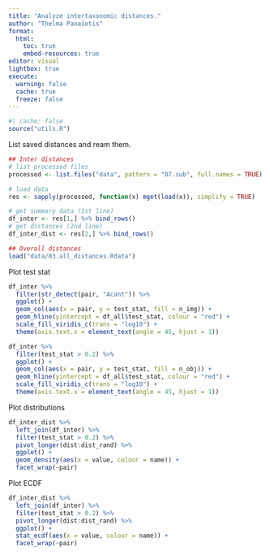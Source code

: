 ```yaml
---
title: "Analyze intertaxonomic distances."
author: "Thelma Panaïotis"
format: 
  html:
    toc: true
    embed-resources: true
editor: visual
lightbox: true
execute:
  warning: false
  cache: true
  freeze: false
---
```


```r
#| cache: false
source("utils.R")
```

List saved distances and ream them.

```r
## Inter distances
# list processed files
processed <- list.files("data", pattern = "07.sub", full.names = TRUE)

# load data
res <- sapply(processed, function(x) mget(load(x)), simplify = TRUE)

# get summary data (1st line)
df_inter <- res[1,] %>% bind_rows()
# get distances (2nd line)
df_inter_dist <- res[2,] %>% bind_rows()

## Overall distances
load("data/03.all_distances.Rdata")
```

Plot test stat

```r
df_inter %>% 
  filter(str_detect(pair, "Acant")) %>% 
  ggplot() +
  geom_col(aes(x = pair, y = test_stat, fill = n_img)) +
  geom_hline(yintercept = df_all$test_stat, colour = "red") +
  scale_fill_viridis_c(trans = "log10") +
  theme(axis.text.x = element_text(angle = 45, hjust = 1))
```

```r
df_inter %>% 
  filter(test_stat > 0.2) %>% 
  ggplot() +
  geom_col(aes(x = pair, y = test_stat, fill = n_obj)) +
  geom_hline(yintercept = df_all$test_stat, colour = "red") +
  scale_fill_viridis_c(trans = "log10") +
  theme(axis.text.x = element_text(angle = 45, hjust = 1))
```

Plot distributions

```r
df_inter_dist %>% 
  left_join(df_inter) %>% 
  filter(test_stat > 0.2) %>% 
  pivot_longer(dist:dist_rand) %>% 
  ggplot() + 
  geom_density(aes(x = value, colour = name)) +
  facet_wrap(~pair)
```

Plot ECDF

```r
df_inter_dist %>% 
  left_join(df_inter) %>% 
  filter(test_stat > 0.2) %>% 
  pivot_longer(dist:dist_rand) %>% 
  ggplot() + 
  stat_ecdf(aes(x = value, colour = name)) +
  facet_wrap(~pair)
```
